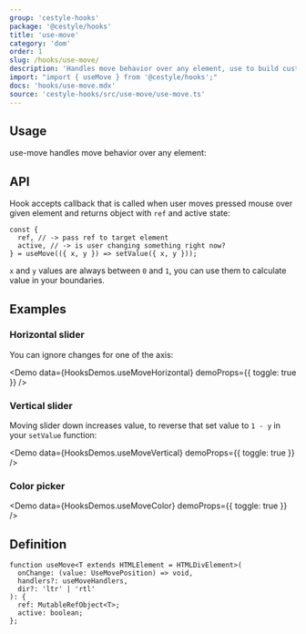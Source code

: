 ```yaml
---
group: 'cestyle-hooks'
package: '@cestyle/hooks'
title: 'use-move'
category: 'dom'
order: 1
slug: /hooks/use-move/
description: 'Handles move behavior over any element, use to build custom sliders, color pickers, etc.'
import: "import { useMove } from '@cestyle/hooks';"
docs: 'hooks/use-move.mdx'
source: 'cestyle-hooks/src/use-move/use-move.ts'
---
```



## Usage

use-move handles move behavior over any element:

<Demo data={HooksDemos.useMoveUsage} />

## API

Hook accepts callback that is called when user moves pressed mouse over given element and returns object with `ref` and active state:

```tsx
const {
  ref, // -> pass ref to target element
  active, // -> is user changing something right now?
} = useMove(({ x, y }) => setValue({ x, y }));
```

`x` and `y` values are always between `0` and `1`, you can use them to calculate value in your boundaries.

## Examples

### Horizontal slider

You can ignore changes for one of the axis:

<Demo data={HooksDemos.useMoveHorizontal} demoProps={{ toggle: true }} />

### Vertical slider

Moving slider down increases value, to reverse that set value to `1 - y` in your `setValue` function:

<Demo data={HooksDemos.useMoveVertical} demoProps={{ toggle: true }} />

### Color picker

<Demo data={HooksDemos.useMoveColor} demoProps={{ toggle: true }} />

## Definition

```tsx
function useMove<T extends HTMLElement = HTMLDivElement>(
  onChange: (value: UseMovePosition) => void,
  handlers?: useMoveHandlers,
  dir?: 'ltr' | 'rtl'
): {
  ref: MutableRefObject<T>;
  active: boolean;
};
```

